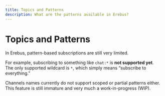 ```yaml
---
title: Topics and Patterns
description: What are the patterns available in Erebus?
---
```


# Topics and Patterns

In Erebus, pattern-based subscriptions are still very limited.

For example, subscribing to something like `chat:*` is **not supported yet**.  
The only supported wildcard is `*`, which simply means “subscribe to everything.”

Channels names currently do not support scoped or partial patterns either. This feature is still immature and very much a work-in-progress (WIP).